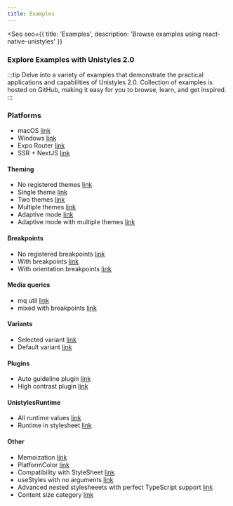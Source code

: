 ```yaml
---
title: Examples
---
```




<Seo
    seo={{
        title: 'Examples',
        description: 'Browse examples using react-native-unistyles'
    }}
>

### Explore Examples with Unistyles 2.0

:::tip
Delve into a variety of examples that demonstrate the practical applications and capabilities of Unistyles 2.0. 
Collection of examples is hosted on GitHub, making it easy for you to browse, learn, and get inspired.
:::

### Platforms

- macOS [link](https://github.com/jpudysz/react-native-unistyles/tree/main/examples/macos)
- Windows [link](https://github.com/jpudysz/react-native-unistyles/tree/main/examples/win)
- Expo Router [link](https://github.com/jpudysz/react-native-unistyles-expo-router)
- SSR + NextJS [link](https://github.com/jpudysz/react-native-unistyles-ssr-exmaple)

#### Theming

- No registered themes [link](https://github.com/jpudysz/react-native-unistyles/tree/main/examples/expo/src/examples/NoThemesScreen.tsx)
- Single theme [link](https://github.com/jpudysz/react-native-unistyles/tree/main/examples/expo/src/examples/SingleThemeScreen.tsx)
- Two themes [link](https://github.com/jpudysz/react-native-unistyles/tree/main/examples/expo/src/examples/TwoThemesScreen.tsx)
- Multiple themes [link](https://github.com/jpudysz/react-native-unistyles/tree/main/examples/expo/src/examples/MultipleThemesScreen.tsx)
- Adaptive mode [link](https://github.com/jpudysz/react-native-unistyles/tree/main/examples/expo/src/examples/LightDarkThemesScreen.tsx)
- Adaptive mode with multiple themes [link](https://github.com/jpudysz/react-native-unistyles/tree/main/examples/expo/src/examples/MultipleThemesAdaptiveScreen.tsx)

#### Breakpoints

- No registered breakpoints [link](https://github.com/jpudysz/react-native-unistyles/tree/main/examples/expo/src/examples/NoBreakpointsScreen.tsx)
- With breakpoints [link](https://github.com/jpudysz/react-native-unistyles/tree/main/examples/expo/src/examples/WithBreakpointsScreen.tsx)
- With orientation breakpoints [link](https://github.com/jpudysz/react-native-unistyles/tree/main/examples/expo/src/examples/OrientationBreakpoints.tsx)

#### Media queries

- mq util [link](https://github.com/jpudysz/react-native-unistyles/tree/main/examples/expo/src/examples/MediaQueriesWidthHeight.tsx)
- mixed with breakpoints [link](https://github.com/jpudysz/react-native-unistyles/tree/main/examples/expo/src/examplesMixedMediaQueries.tsx)

#### Variants

- Selected variant [link](https://github.com/jpudysz/react-native-unistyles/tree/main/examples/expo/src/examples/VariantsScreen.tsx)
- Default variant [link](https://github.com/jpudysz/react-native-unistyles/tree/main/examples/expo/src/examples/DefaultVariantScreen.tsx)

#### Plugins
- Auto guideline plugin [link](https://github.com/jpudysz/react-native-unistyles/tree/main/examples/expo/src/examples/AutoGuidelinePluginScreen.tsx)
- High contrast plugin [link](https://github.com/jpudysz/react-native-unistyles/tree/main/examples/expo/src/examples/HighContrastPluginScreen.tsx)

#### UnistylesRuntime

- All runtime values [link](https://github.com/jpudysz/react-native-unistyles/tree/main/examples/expo/src/examples/RuntimeScreen.tsx)
- Runtime in stylesheet [link](https://github.com/jpudysz/react-native-unistyles/tree/main/examples/expo/src/examples/RuntimeWithStyleSheetScreen.tsx)

#### Other
- Memoization [link](https://github.com/jpudysz/react-native-unistyles/tree/main/examples/expo/src/examples/MemoizationScreen.tsx)
- PlatformColor [link](https://github.com/jpudysz/react-native-unistyles/tree/main/examples/expo/src/examples/PlatformColorsScreen.tsx)
- Compatibility with StyleSheet [link](https://github.com/jpudysz/react-native-unistyles/tree/main/examples/expo/src/examples/StyleSheetScreen.tsx)
- useStyles with no arguments [link](https://github.com/jpudysz/react-native-unistyles/tree/main/examples/expo/src/examples/NoStyleSheetScreen.tsx)
- Advanced nested stylesheeets with perfect TypeScript support [link](https://github.com/jpudysz/react-native-unistyles/tree/main/examples/expo/src/examples/TypeScriptValidatorTest.tsx)
- Content size category [link](https://github.com/jpudysz/react-native-unistyles/tree/main/examples/expo/src/examples/ContentSizeCategoryScreen.tsx)

</Seo>
